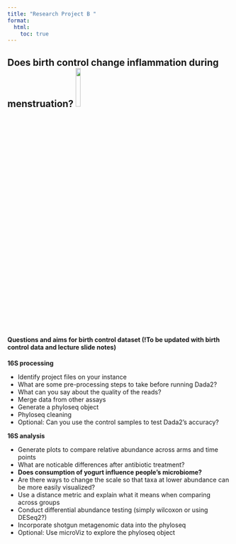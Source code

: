 ```yaml
---
title: "Research Project B "
format:
  html:
    toc: true
---
```


## Does birth control change inflammation during menstruation? ![](images/birth_control.png){width=15%}

#### Questions and aims for birth control dataset (!To be updated with birth control data and lecture slide notes)
**16S processing** \

* Identify project files on your instance
* What are some pre-processing steps to take before running Dada2?
* What can you say about the quality of the reads?
* Merge data from other assays 
* Generate a phyloseq object
* Phyloseq cleaning
* Optional: Can you use the control samples to test Dada2's accuracy?
 

**16S analysis**

* Generate plots to compare relative abundance across arms and time points
* What are noticable differences after antibiotic treatment?
* **Does consumption of yogurt influence people's microbiome?**
* Are there ways to change the scale so that taxa at lower abundance can be more easily visualized?
* Use a distance metric and explain what it means when comparing across groups
* Conduct differential abundance testing (simply wilcoxon or using DESeq2?)
* Incorporate shotgun metagenomic data into the phyloseq
* Optional: Use microViz to explore the phyloseq object